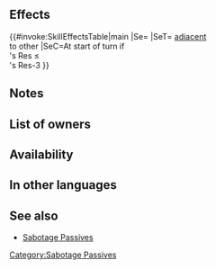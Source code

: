 {{Passive
|name=Sabotage Spd
|type=B
|exclusive=0
|canUseMove={{MoveList|all}}
|canUseWeapon={{WeaponList|all}}
|1name=Sabotage Spd 1
|1tagid=SID_速さの混乱1
|1promotionRarity=4
|1promotionTier=1
|1effect=At start of turn, if any foe's Res ≤ unit’s Res-3 and that foe is adjacent to another foe, inflicts Spd-3 on that foe through its next action.
|1required=-
|1cost=60
|2name=Sabotage Spd 2
|2tagid=SID_速さの混乱2
|2promotionRarity=5
|2promotionTier=1
|2effect=At start of turn, if any foe's Res ≤ unit’s Res-3 and that foe is adjacent to another foe, inflicts Spd-5 on that foe through its next action.
|2cost=120
|3name=Sabotage Spd 3
|3tagid=SID_速さの混乱3
|3effect=At start of turn, if any foe's Res ≤ unit’s Res-3 and that foe is adjacent to another foe, inflicts Spd-7 on that foe through its next action.
|3cost=240
|properties=random_owner
}}
==Effects==
{{#invoke:SkillEffectsTable|main
|Se={{Eft|Penalties|Spd|7}}
|SeT={{Tgt|Foes}} [[adjacent]]<br>to other {{Tgt|Foes}}
|SeC=At start of turn if<br>{{Tgt|Foe}}'s Res ≤<br>{{Tgt|Unit}}'s Res-3
}}
==Notes==
{{Penalties}}
==List of owners==
{{Skill Hero List}}
==Availability==
{{PassiveFocusList}}
{{PassiveDistributionList}}
{{PassiveCombatManualList}}
==In other languages==
{{OtherLanguages
|japanese=速さの混乱
|german=Ges.-Sabotage
|spanishEU=Sabotaje Vel
|spanishLA=Sabotaje Vel.
|french=Sabotage Vit
|italian=Sabotaggio Vel
|chineseTW=速度擾亂
|portuguese=Sabotagem Vel.
}}
==See also==
{{See also skills|cond=Description LIKE '%foe is adjacent to another foe%' AND Exclusive='1'}}
* [[Skill families/B Passives#Sabotage|Sabotage Passives]]
{{Passives Navbox|B}}
[[Category:Sabotage Passives]]